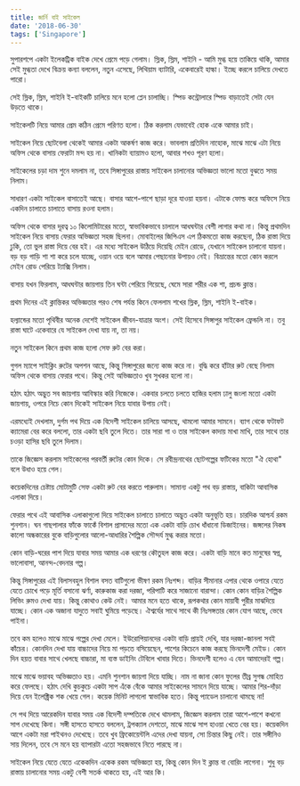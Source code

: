 ```yaml
---
title: জার্নি বাই সাইকেল
date: '2018-06-30'
tags: ['Singapore']
---
```



সুপারশপে একটা ইলেকট্রিক বাইক দেখে প্রেমে পড়ে গেলাম। স্লিক, স্লিম, শাইনি - আমি মুগ্ধ হয়ে তাকিয়ে থাকি, আমার সেই মুগ্ধতা দেখে বিক্রয় কন্যা বললেন, নতুন এসেছে, লিথিয়াম ব্যাটারি, একেবারেই হাল্কা। ইচ্ছে করলে চালিয়ে দেখতে পারো।

 

সেই স্লিক, স্লিম, শাইনি ই-বাইকটি চালিয়ে মনে হলো প্লেন চালাচ্ছি। স্পিড কন্ট্রোলারে স্পিড বাড়াতেই সেটা যেন উড়তে থাকে।

 

সাইকেলটি নিয়ে আমার প্রেম কঠিন প্রেমে পরিণত হলো। ঠিক করলাম যেভাবেই হোক একে আমার চাই।

 

সাইকেল নিয়ে ছোটবেলা থেকেই আমার একটা আকর্ষণ কাজ করে। ভাবলাম প্রতিদিন নাহোক, মাঝে মাঝে এটা নিয়ে অফিস থেকে বাসায় ফেরাটা মন্দ হয় না। খানিকটা ব্যায়ামও হলো, আবার শখও পূরণ হলো।

 

সাইকেলের চড়া দাম শুনে দমলাম না, তবে সিঙ্গাপুরের রাস্তায় সাইকেল চালানোর অভিজ্ঞতা ভালো মতো বুঝতে সময় নিলাম।

 

সাধারণ একটা সাইকেল বাসাতেই আছে। বাসার আশে-পাশে ছাড়া দূরে যাওয়া হয়না। এটাকে ফোল্ড করে অফিসে নিয়ে একদিন চালাতে চালাতে বাসায় রওনা হলাম।

 

অফিস থেকে বাসার দূরত্ব ১০ কিলোমিটারের মতো, স্বাভাবিকভাবে চালালে আধঘন্টার বেশী লাগার কথা না। কিন্তু প্রথমদিন সাইকেল নিয়ে বাসায় ফেরার অভিজ্ঞতা সহজ ছিলনা। মোবাইলের জিপিএস এপ ঠিকমতো কাজ করছেনা, ঠিক রাস্তা দিয়ে ঢুকি, তো ভুল রাস্তা দিয়ে বের হই। এর মধ্যে সাইকেল উঠিয়ে দিয়েছি মেইন রোডে, যেখানে সাইকেল চালানো যায়না। বড় বড় গাড়ি শা শা করে চলে যাচ্ছে, ওয়ান ওয়ে বলে আমার পেছানোর উপায়ও নেই। বিভ্রান্তের মতো কোন করলে মেইন রোড পেরিয়ে ট্যাক্সি নিলাম।

 

বাসায় যখন ফিরলাম, আধঘন্টার জায়গায় তিন ঘন্টা পেরিয়ে গিয়েছে, ঘেমে সারা শরীর এক শা, প্রচন্ড ক্লান্ত।

 

প্রথম দিনের এই ক্লান্তিকর অভিজ্ঞতার পরও শেষ পর্যন্ত কিনে ফেললাম শখের স্লিক, স্লিম, শাইনি ই-বাইক।

 

হল্যান্ডের মতো পৃথিবীর অনেক দেশেই সাইকেল জীবন-যাত্রার অংশ। সেই হিসেবে সিঙ্গাপুর সাইকেল ফ্রেন্ডলি না। তবু রাস্তা ঘাটে একেবারে যে সাইকেল দেখা যায় না, তা নয়।

 

নতুন সাইকেল কিনে প্রথম কাজ হলো সেফ রুট বের করা।

 

গুগল ম্যাপে সাইক্লিং রুটের অপশন আছে, কিন্তু সিঙ্গাপুরের জন্যে কাজ করে না। বুদ্ধি করে হাঁটার রুট বেছে নিলাম অফিস থেকে বাসায় ফেরার পথে। কিন্তু সেই অভিজ্ঞতাও খুব সুখকর হলো না।

 

হঠাৎ হঠাৎ অদ্ভুত সব জায়গায় আবিস্কার করি নিজেকে। একবার চলতে চলতে হাজির হলাম ঢালু জংলা মতো একটা জায়গায়, ওপরে নিচে কোন দিকেই সাইকেল নিয়ে যাবার উপায় নেই।

 

এরমধ্যেই দেখলাম, দুর্গম পথ দিয়ে এক বিদেশী সাইকেল চালিয়ে আসছে, থামলো আমার সামনে। ব্যাগ থেকে ফটাফট ক্যামেরা বের করে বললো, তার একটা ছবি তুলে দিতে। তার সারা গা ও তার সাইকেল কাদায় মাখা মাখি, তার সাথে তার চওড়া হাসির ছবি তুলে দিলাম।

 

তাকে জিজ্ঞেস করলাম সাইকেলের পরবর্তী রুটের কোন দিকে। সে রবীন্দ্রনাথের ছোটগল্পের ফটিকের মতো "ঐ হোথা" বলে উধাও হয়ে গেল।

 

কয়েকদিনের চেষ্টায় মোটামুটি সেফ একটা রুট বের করতে পারুলাম। সামান্য একটু পথ বড় রাস্তায়, বাকিটা আবাসিক এলাকা দিয়ে।

 

ফেরার পথে এই আবাসিক এলাকাগুলো দিয়ে সাইকেল চালাতে চালাতে অদ্ভুত একটা অনুভূতি হয়। চারদিক আশ্চর্য রকম শুনশান। ঘন গাছপালার ফাঁকে ফাকেঁ বিশাল প্রাসাদের মতো এক একটা বাড়ি চোখ ধাঁধানো ডিজাইনের। জঙ্গলের নিকষ কালো অন্ধকারের বুকে বাড়িগুলোর আলো-আধারির শৈল্পিক সৌন্দর্য মুগ্ধ করার মতো।

 

কোন বাড়ি-ঘরের পাশ দিয়ে যাবার সময় আমার এক ধরণের কৌতুহল কাজ করে। একটা বাড়ি মানে কত মানুষের স্বপ্ন, ভালোবাসা, আনন্দ-বেদনার গল্প।

 

কিন্তু সিঙ্গাপুরের এই বিলাসবহুল বিশাল বসত বাটিগুলো ভীষণ রকম নিঃশব্দ। বাড়ির সীমানার এপার থেকে ওপারে যেতে যেতে চোখে পড়ে মূর্তি বসানো ঝর্ণা, কারুকাজ করা দরজা, পরিপাটি করে সাজানো বারান্দা। কোন কোন বাড়ির শৈল্পিক লিভিং রুমও দেখা যায়। কিন্তু কোথাও কেউ নেই। আমার মনে হতে থাকে, রূপকথার কোন মায়াবী পুরীর মাঝদিয়ে যাচ্ছে। কোন এক অজানা যাদুতে সবাই ঘুমিয়ে পড়েছে। ঐশ্বর্যের সাথে সাথে কী নিঃসঙ্গতার কোন যোগ আছে, ভেবে পাইনা।

 

তবে কম হলেও মাঝে মাঝে গল্পের দেখা মেলে। ইউরোপিয়ানদের একটা বাড়ি প্রায়ই দেখি, যার দরজা-জানলা সবই কাঁচের। কোনদিন দেখা যায় বাচ্চাদের নিয়ে মা পড়তে বসিয়েছেন, পাশের কিচেনে কাজ করছে ভিনদেশী মেইড। কোন দিন হয়ত বাবার সাথে খেলছে বাচ্চারা, মা ব্যস্ত ডাইনিং টেবিলে খাবার দিতে। ভিনদেশী হলেও এ যেন আমাদেরই গল্প।

 

মাঝে মাঝে ভয়াবহ অভিজ্ঞতাও হয়। এমনি শুনশান জায়গা দিয়ে যাচ্ছি। নাম না জানা কোন ফুলের তীব্র সুগন্ধ মোহিত করে ফেলছে। হঠাৎ দেখি কুচকুচে একটা সাপ এঁকে বেঁকে আমার সাইকেলের সামনে দিয়ে যাচ্ছে। আমার শির-দাঁড়া দিয়ে যেন ইলেক্ট্রিক শক খেয়ে গেল। কয়েক মিনিট লাগলো স্বাভাবিক হতে। কিন্তু প্যাডেল চালানো থামছে না!

 

সে পথ দিয়ে আরেকদিন যাবার সময় এক বিদেশী দম্পতিকে দেখে থামলাম, জিজ্ঞেস করলাম তারা আশে-পাশে কখনো সাপ দেখেছে কিনা। সঙ্গী হাসতে হাসতে বললেন, ট্রপক্যাল দেশতো, মাঝে মাঝে সাপ হাওয়া খেতে বের হয়। কয়েকদিন আগে একটা মরা পাইথনও দেখেছে। তবে খুব ফ্রিকোয়েন্টলি এদের দেখা যায়না, সো চিন্তার কিছু নেই। তার সঙ্গীনিও সায় দিলেন, তবে সে মনে হয় ব্যাপারটা এতো সহজভাবে নিতে পারছে না।

 

সাইকেল নিয়ে যেতে যেতে একেকদিন একেক রকম অভিজ্ঞতা হয়, কিন্তু কোন দিন ই ক্লান্ত বা বোরিং লাগেনা। শুধু বড় রাস্তায় চালানোর সময় একটু বেশী সতর্ক থাকতে হয়, এই আর কি।